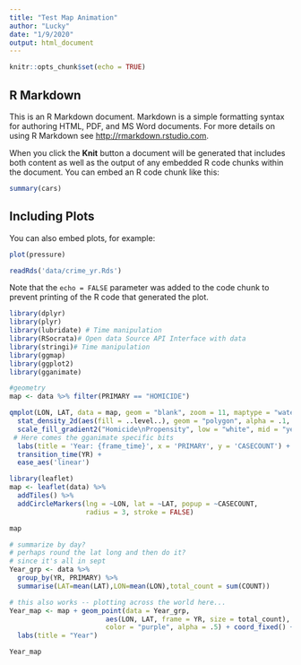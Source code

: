 ```yaml
---
title: "Test Map Animation"
author: "Lucky"
date: "1/9/2020"
output: html_document
---
```


```r
knitr::opts_chunk$set(echo = TRUE)
```

## R Markdown

This is an R Markdown document. Markdown is a simple formatting syntax for authoring HTML, PDF, and MS Word documents. For more details on using R Markdown see <http://rmarkdown.rstudio.com>.

When you click the **Knit** button a document will be generated that includes both content as well as the output of any embedded R code chunks within the document. You can embed an R code chunk like this:

```r
summary(cars)
```

## Including Plots

You can also embed plots, for example:

```r
plot(pressure)
```


```r
readRds('data/crime_yr.Rds')
```



Note that the `echo = FALSE` parameter was added to the code chunk to prevent printing of the R code that generated the plot.
```r
library(dplyr)
library(plyr)
library(lubridate) # Time manipulation
library(RSocrata)# Open data Source API Interface with data
library(stringi)# Time manipulation
library(ggmap)
library(ggplot2)
library(gganimate)

#geometry
map <- data %>% filter(PRIMARY == "HOMICIDE")

qmplot(LON, LAT, data = map, geom = "blank", zoom = 11, maptype = "watercolor", darken = .1, legend = "topRight") +
  stat_density_2d(aes(fill = ..level..), geom = "polygon", alpha = .1, color = NA) +
  scale_fill_gradient2("Homicide\nPropensity", low = "white", mid = "yellow", high = "red")
 # Here comes the gganimate specific bits
  labs(title = 'Year: {frame_time}', x = 'PRIMARY', y = 'CASECOUNT') +
  transition_time(YR) +
  ease_aes('linear')
```

```r
library(leaflet)
map <- leaflet(data) %>%
  addTiles() %>%
  addCircleMarkers(lng = ~LON, lat = ~LAT, popup = ~CASECOUNT,
                   radius = 3, stroke = FALSE)

map
```
```r
# summarize by day?
# perhaps round the lat long and then do it?
# since it's all in sept
Year_grp <- data %>%
  group_by(YR, PRIMARY) %>%
  summarise(LAT=mean(LAT),LON=mean(LON),total_count = sum(COUNT))

# this also works -- plotting across the world here...
Year_map <- map + geom_point(data = Year_grp,
                        aes(LON, LAT, frame = YR, size = total_count),
                        color = "purple", alpha = .5) + coord_fixed() +
  labs(title = "Year")

Year_map
```

